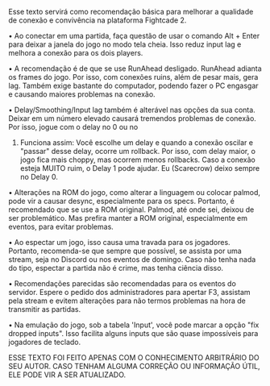  Esse texto servirá como recomendação básica para melhorar a
qualidade de conexão e convivência na plataforma Fightcade 2.

 • Ao conectar em uma partida, faça questão de usar o comando
Alt + Enter para deixar a janela do jogo no modo tela cheia.
Isso reduz input lag e melhora a conexão para os dois players.

 • A recomendação é de que se use RunAhead desligado. 
RunAhead adianta os frames do jogo. Por isso, com conexões
ruins, além de pesar mais, gera lag. Também exige bastante do
computador, podendo fazer o PC engasgar e causando maiores
problemas na conexão.

 • Delay/Smoothing/Input lag também é alterável nas opções
da sua conta. Deixar em um número elevado causará tremendos
problemas de conexão. Por isso, jogue com o delay no 0 ou no
1. Funciona assim: Você escolhe um delay e quando a conexão
oscilar e "passar" desse delay, ocorre um rollback. Por isso,
com delay maior, o jogo fica mais choppy, mas ocorrem menos
rollbacks. Caso a conexão esteja MUITO ruim, o Delay 1 pode
ajudar. Eu (Scarecrow) deixo sempre no Delay 0.

 • Alterações na ROM do jogo, como alterar a linguagem ou
colocar palmod, pode vir a causar desync, especialmente para
os specs. Portanto, é recomendado que se use a ROM original.
Palmod, até onde sei, deixou de ser problemático. Mas prefira
manter a ROM original, especialmente em eventos, para evitar
problemas.

 • Ao espectar um jogo, isso causa uma travada para os
jogadores. Portanto, recomenda-se que sempre que possível, se
assista por uma stream, seja no Discord ou nos eventos de
domingo. Caso não tenha nada do tipo, espectar a partida não
é crime, mas tenha ciência disso.

 • Recomendações parecidas são recomendadas para os eventos
do servidor. Espere o pedido dos administradores para apertar
F3, assistam pela stream e evitem alterações para não termos
problemas na hora de transmitir as partidas.

 • Na emulação do jogo, sob a tabela 'Input', você pode 
marcar a opção "fix dropped inputs". Isso facilita alguns
inputs que são quase impossíveis para jogadores de teclado.

ESSE TEXTO FOI FEITO APENAS COM O CONHECIMENTO ARBITRÁRIO DO
SEU AUTOR. CASO TENHAM ALGUMA CORREÇÃO OU INFORMAÇÃO ÚTIL,
ELE PODE VIR A SER ATUALIZADO.
